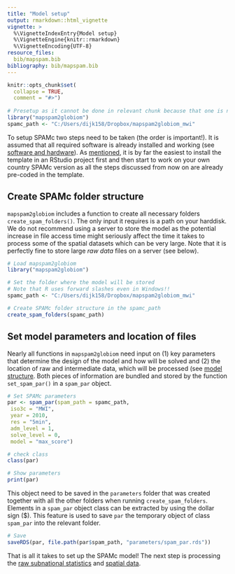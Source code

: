 ```yaml
---
title: "Model setup"
output: rmarkdown::html_vignette
vignette: >
  %\VignetteIndexEntry{Model setup}
  %\VignetteEngine{knitr::rmarkdown}
  %\VignetteEncoding{UTF-8}
resource_files:
  bib/mapspam.bib
bibliography: bib/mapspam.bib
---
```


```r
knitr::opts_chunk$set(
  collapse = TRUE,
  comment = "#>")
  
# Presetup as it cannot be done in relevant chunk because that one is not evaluated.
library("mapspam2globiom")
spamc_path <- "C:/Users/dijk158/Dropbox/mapspam2globiom_mwi"
```

To setup SPAMc two steps need to be taken (the order is important!). It is assumed that all required software is already installed and working (see [software and hardware](software.html)). As [mentioned](template.html), it is by far the easiest to install the template in an RStudio project first and then start to work on your own country SPAMc version as all the steps discussed from now on are already pre-coded in the template.

## Create SPAMc folder structure

`mapspam2globiom` includes a function to create all necessary folders `create_spam_folders()`. The only input it requires is a path on your harddisk. We do not recommend using a server to store the model as the potential increase in file access time might seriously affect the time it takes to process some of the spatial datasets which can be very large. Note that it is perfectly fine to store large *raw data* files on a server (see below). 

```r
# Load mapspam2globiom
library("mapspam2globiom")

# Set the folder where the model will be stored
# Note that R uses forward slashes even in Windows!!
spamc_path <- "C:/Users/dijk158/Dropbox/mapspam2globiom_mwi"

# Create SPAMc folder structure in the spamc_path
create_spam_folders(spamc_path)
```


## Set model parameters and location of files

Nearly all functions in `mapspam2globiom` need input on (1) key parameters that determine the design of the model and how will be solved and (2) the location of raw and intermediate data, which will be processed (see [model structure](model_structure.html). Both pieces of information are bundled and stored by the function `set_spam_par()` in a `spam_par` object. 

```r
# Set SPAMc parameters
par <- spam_par(spam_path = spamc_path,
 iso3c = "MWI",
 year = 2010,
 res = "5min",
 adm_level = 1,
 solve_level = 0,
 model = "max_score")

# check class
class(par)

# Show parameters
print(par)
```

This object need to be saved in the `parameters` folder that was created together with all the other folders when running `create_spam_folders`. Elements in a `spam_par` object class can be extracted by using the dollar sign ($). This feature is used to save `par` the temporary object of class `spam_par` into the relevant folder.

```r
# Save 
saveRDS(par, file.path(par$spam_path, "parameters/spam_par.rds"))
```

That is all it takes to set up the SPAMc model! The next step is processing the [raw subnational statistics](process_subnat_stat.html) and [spatial data](process_spatial_data.html).
